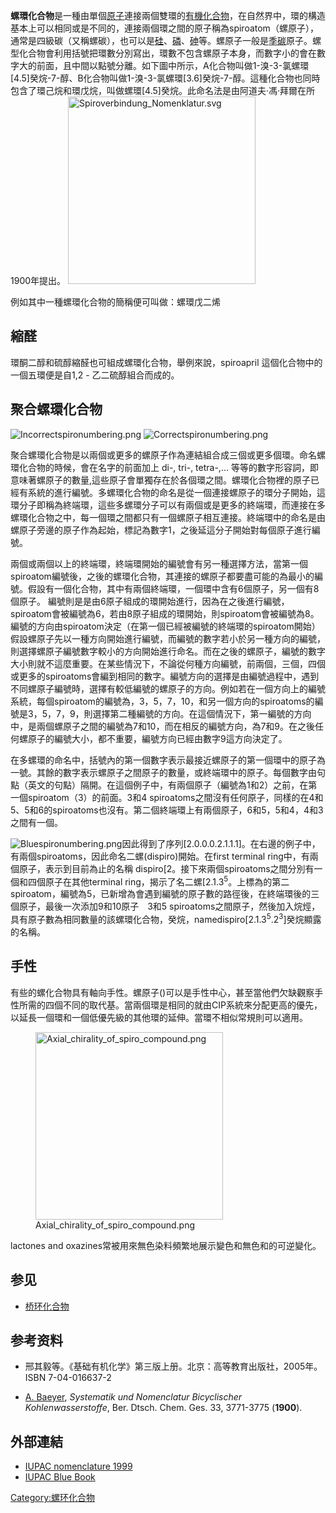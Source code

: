 {{expert needed}}
{{Refimprove|time=2021-11-05T00:31:14+00:00}}
'''螺環化合物'''是一種由單個[[原子|原子]]連接兩個雙環的[[有機化合物|有機化合物]]，在自然界中，環的構造基本上可以相同或是不同的，連接兩個環之間的原子稱為spiroatom（螺原子），通常是四級碳（又稱螺碳），也可以是[[硅|硅]]、[[磷|磷]]、[[砷|砷]]等。螺原子一般是[[季碳|季碳]]原子。螺型化合物會利用括號把環數分別寫出，環數不包含螺原子本身，而數字小的會在數字大的前面，且中間以點號分離。如下圖中所示，A化合物叫做1-溴-3-氯螺環[4.5]癸烷-7-醇、B化合物叫做1-溴-3-氯螺環[3.6]癸烷-7-醇。這種化合物也同時包含了環己烷和環戊烷，叫做螺環[4.5]癸烷。此命名法是由阿道夫·馮·拜爾在所1900年提出。{{Ref|Baeyer}} [[Image:Spiroverbindung_Nomenklatur.svg|300px]]    

例如其中一種螺環化合物的簡稱便可叫做：螺環戊二烯

==縮醛==

環酮二醇和硫醇縮醛也可組成螺環化合物，舉例來說，spiroapril 這個化合物中的一個五環便是自1,2 - 乙二硫醇組合而成的。

==聚合螺環化合物==
[[File:Incorrectspironumbering.png|thumb]]
[[File:Correctspironumbering.png|thumb]]

聚合螺環化合物是以兩個或更多的螺原子作為連結組合成三個或更多個環。命名螺環化合物的時候，會在名字的前面加上 di-, tri-, tetra-,… 等等的數字形容詞，即意味著螺原子的數量,這些原子會單獨存在於各個環之間。螺環化合物裡的原子已經有系統的進行編號。多螺環化合物的命名是從一個連接螺原子的環分子開始，這環分子即稱為終端環，這些多螺環分子可以有兩個或是更多的終端環，而連接在多螺環化合物之中，每一個環之間都只有一個螺原子相互連接。終端環中的命名是由螺原子旁邊的原子作為起始，標記為數字1，之後延這分子開始對每個原子進行編號。



兩個或兩個以上的終端環，終端環開始的編號會有另一種選擇方法，當第一個spiroatom編號後，之後的螺環化合物，其連接的螺原子都要盡可能的為最小的編號。假設有一個化合物，其中有兩個終端環，一個環中含有6個原子，另一個有8個原子。 編號則是是由6原子組成的環開始進行，因為在之後進行編號，spiroatom會被編號為6，若由8原子組成的環開始，則spiroatom會被編號為8。編號的方向由spiroatom決定（在第一個已經被編號的終端環的spiroatom開始）假設螺原子先以一種方向開始進行編號，而編號的數字若小於另一種方向的編號，則選擇螺原子編號數字較小的方向開始進行命名。而在之後的螺原子，編號的數字大小則就不這麼重要。在某些情況下，不論從何種方向編號，前兩個，三個，四個或更多的spiroatoms會編到相同的數字。編號方向的選擇是由編號過程中，遇到不同螺原子編號時，選擇有較低編號的螺原子的方向。例如若在一個方向上的編號系統，每個spiroatom的編號為，3，5，7，10，和另一個方向的spiroatoms的編號是3，5，7，9，則選擇第二種編號的方向。在這個情況下，第一編號的方向中，是兩個螺原子之間的編號為7和10，而在相反的編號方向，為7和9。在之後任何螺原子的編號大小，都不重要，編號方向已經由數字9這方向決定了。



在多螺環的命名中，括號內的第一個數字表示最接近螺原子的第一個環中的原子為一號。其餘的數字表示螺原子之間原子的數量，或終端環中的原子。每個數字由句點（英文的句點）隔開。在這個例子中，有兩個原子（編號為1和2）之前，在第一個spiroatom（3）的前面。3和4 spiroatoms之間沒有任何原子，同樣的在4和5、5和6的spiroatoms也沒有。第二個終端環上有兩個原子，6和5，5和4，4和3之間有一個。

[[File:Bluespironumbering.png|thumb]]因此得到了序列[2.0.0.0.2.1.1.1]。在右邊的例子中，有兩個spiroatoms，因此命名二螺(dispiro)開始。在first terminal ring中，有兩個原子，表示到目前為止的名稱 dispiro[2。接下來兩個spiroatoms之間分別有一個和四個原子在其他terminal ring，揭示了名二螺[2.1.3<sup>5</sup>。上標為的第二spiroatom，編號為5，已新增為會遇到編號的原子數的路徑後，在終端環後的三個原子，最後一次添加9和10原子　3和5 spiroatoms之間原子，然後加入烷烴，具有原子數為相同數量的該螺環化合物，癸烷，namedispiro[2.1.3<sup>5</sup>.2<sup>3</sup>]癸烷顯露的名稱。

==手性==

有些的螺化合物具有軸向手性。螺原子({{lang-en|Spiroatoms}})可以是手性中心，甚至當他們欠缺觀察手性所需的四個不同的取代基。當兩個環是相同的就由CIP系統來分配更高的優先，以延長一個環和一個低優先級的其他環的延伸。當環不相似常規則可以適用。

[[Image:Axial_chirality_of_spiro_compound.png|300px]]

lactones and oxazines常被用來無色染料頻繁地展示變色和無色和的可逆變化。

==参见==
*[[桥环化合物|桥环化合物]]

==参考资料==
* 邢其毅等。《基础有机化学》第三版上册。北京：高等教育出版社，2005年。ISBN 7-04-016637-2
* {{Ref|Baeyer}} [[Adolf_von_Baeyer|A. Baeyer]], ''Systematik und Nomenclatur Bicyclischer Kohlenwasserstoffe'', Ber. Dtsch. Chem. Ges. 33, 3771-3775 ('''1900''').

==外部連結==

* [http://www.chem.qmul.ac.uk/iupac/spiro/sp0n1.html#r1 IUPAC nomenclature 1999] {{Wayback|url=http://www.chem.qmul.ac.uk/iupac/spiro/sp0n1.html#r1 |date=20170513104607 }}
* [http://www.acdlabs.com/iupac/nomenclature/79/r79_196.htm IUPAC Blue Book] {{Wayback|url=http://www.acdlabs.com/iupac/nomenclature/79/r79_196.htm |date=20110103202224 }}

{{环状化合物}}

{{Authority control}}
[[Category:螺环化合物|Category:螺环化合物]]